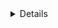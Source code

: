<Details title="Why do I need my own CA?">
Distributed databases like {{ db }} use mTLS for node-to-node communication.
Teleport requires that you have your own CA to issue certificates for 
node-to-node mTLS communication.

Teleport uses a split-CA architecture for database access. The Teleport `db` CA 
issues server certificates and the `db_client` CA issues client certificates.

Databases are configured to trust the Teleport `db_client` CA for client
authentication, but not the `db` CA. 
Additionally, Teleport only issues *ephemeral* `db_client` CA certificates.

When a {{ db }} node connects to another {{ db }} node, it must present a 
certificate that the other node trusts for client authentication.
Since Teleport does not issue long-lived `db_client` certificates, the node
needs to have a long-lived certificate issued by another CA that its peer node
trusts.

The split `db` and `db_client` CA architecture was introduced as a security fix 
in Teleport versions:
(= db_client_ca.released_version.v13 =),
(= db_client_ca.released_version.v14 =), and
(= db_client_ca.released_version.v15 =).

See 
[Database CA Migrations](../../admin-guides/common-operations/ca/db-ca-migrations.mdx)
for more information.
</Details>
